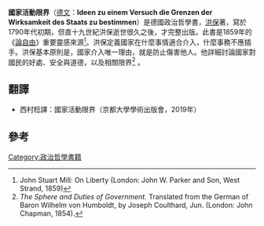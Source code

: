 '''國家活動限界'''（[[德文|德文]]：'''Ideen zu einem Versuch die Grenzen der Wirksamkeit des Staats zu bestimmen'''）是德國政治哲學書，[[威廉·馮·洪堡|洪保]]著，寫於1790年代初期，但直十九世紀洪保逝世很久之後，才完整出版。此書是1859年的《[[論自由|論自由]]》重要靈感來源<ref>John Stuart Mill: On Liberty (London: John W. Parker and Son, West Strand, 1859)</ref>。洪保定義國家在什麼事情適合介入，什麼事務不應插手。洪保基本原則是，國家介入唯一理由，就是防止傷害他人。他詳細討論國家對國民的好處、安全與道德，以及相關限界<ref>''The Sphere and Duties of Government.'' Translated from the German of Baron Wilhelm von Humboldt, by Joseph Coulthard, Jun. (London: John Chapman, 1854).</ref> 。
==翻譯==
*西村稔譯：國家活動限界（京都大學學術出版會，2019年）

==參考==

[[Category:政治哲學書籍|Category:政治哲學書籍]]